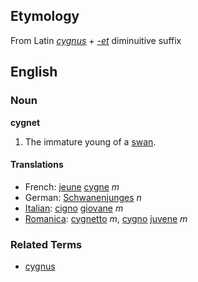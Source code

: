 ==Etymology==
From Latin ''[[cygnus]]'' + ''[[-et]]'' diminuitive suffix

==English==
===Noun===
'''cygnet'''

# The immature young of a [[swan]].

====Translations====
*French: [[jeune]] [[cygne]] ''m''
*German: [[Schwanenjunges]] ''n''
*[[Italian]]: [[cigno]] [[giovane]] ''m''
*[[Romanica]]: [[cygnetto]] ''m'', [[cygno]] [[juvene]] ''m''

===Related Terms===
*[[cygnus]]